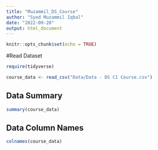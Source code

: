 ```yaml
---
title: "Muzammil_DS_Course"
author: "Syed Muzammil Iqbal"
date: "2022-09-20"
output: html_document
---
```


```r
knitr::opts_chunk$set(echo = TRUE)
```

#Read Dataset

```r
require(tidyverse)

```
```r

course_data <- read_csv("Data/Data - DS C1 Course.csv")

```

## Data Summary

```r
summary(course_data)


```
## Data Column Names

```r
colnames(course_data)



```






























